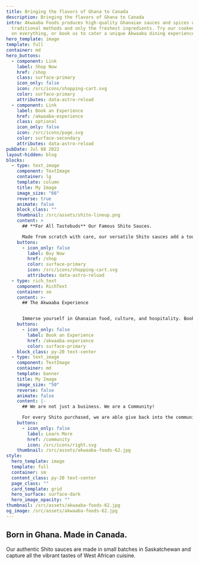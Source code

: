 ```yaml
---
title: Bringing the flavors of Ghana to Canada
description: Bringing the flavors of Ghana to Canada
intro: Akwaaba Foods produces high-quality Ghanaian sauces and spices using
  traditional methods and only the freshest ingredients. Try our cooked sauces
  on everything, or book us to cater a unique Akwaaba dining experience.
hero_template: image
template: full
container: md
hero_buttons:
  - component: Link
    label: Shop Now
    href: /shop
    class: surface-primary
    icon_only: false
    icon: /src/icons/shopping-cart.svg
    color: surface-primary
    attributes: data-astro-reload
  - component: Link
    label: Book an Experience
    href: /akwaaba-experience
    class: optional
    icon_only: false
    icon: /src/icons/page.svg
    color: surface-secondary
    attributes: data-astro-reload
pubDate: Jul 08 2022
layout-hidden: blog
blocks:
  - type: text_image
    component: TextImage
    container: lg
    template: column
    title: My Image
    image_size: "66"
    reverse: true
    animate: false
    block_class: ""
    thumbnail: /src/assets/shito-lineup.png
    content: >
      ## **For All Tastebuds** Our Famous Shito Sauces.

      Made from scratch with care, our versatile Shito sauces add a touch of Ghanaian flavor and heat to any dish. We offer original, vegan, and extra-hot varieties.
    buttons:
      - icon_only: false
        label: Buy Now
        href: /shop
        color: surface-primary
        icon: /src/icons/shopping-cart.svg
        attributes: data-astro-reload
  - type: rich_text
    component: RichText
    container: sm
    content: >-
      ## The Akwaaba Experience


      Immerse yourself in Ghanaian food, culture, and hospitality. Book us to cater private events, lead hands-on workshops, and more!
    buttons:
      - icon_only: false
        label: Book an Experience
        href: /akwaaba-experience
        color: surface-primary
    block_class: py-20 text-center
  - type: text_image
    component: TextImage
    container: md
    template: banner
    title: My Image
    image_size: "50"
    reverse: false
    animate: false
    content: |-
      ## We are not just a business. We are a Community!

      For every Shito purchased, we are able give back into the community!
    buttons:
      - icon_only: false
        label: Learn More
        href: /community
        icon: /src/icons/right.svg
    thumbnail: /src/assets/akwaaba-foods-62.jpg
style:
  hero_template: image
  template: full
  container: sm
  content_class: py-20 text-center
  page_class: ""
  card_template: grid
  hero_surface: surface-dark
  hero_image_opacity: ""
thumbnail: /src/assets/akwaaba-foods-62.jpg
og_image: /src/assets/akwaaba-foods-62.jpg
---
```

## Born in Ghana. Made in Canada.

Our authentic Shito sauces are made in small batches in Saskatchewan and capture all the vibrant tastes of West African cuisine.
